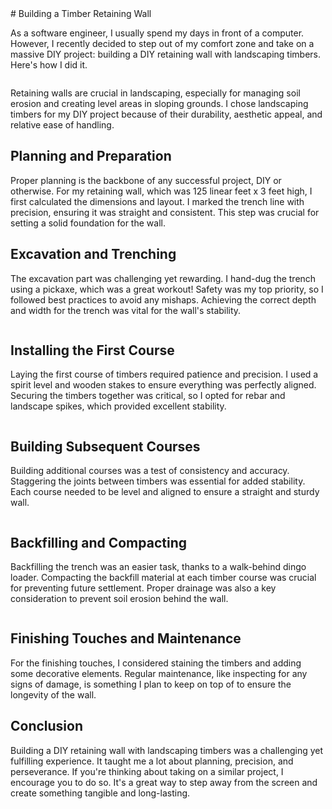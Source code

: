 
<div className="blog">
# Building a Timber Retaining Wall


As a software engineer, I usually spend my days in front of a computer. However, I recently decided to step out of my comfort zone and take on a massive DIY project: building a DIY retaining wall with landscaping timbers. Here's how I did it.


<Image src="/images/FC019D86-65D1-439A-BB06-1F481D9160E8.jpeg" alt="FC019D86-65D1-439A-BB06-1F481D9160E8.jpeg" width="0" height="0" sizes="100vw" className="w-full h-auto" />


Retaining walls are crucial in landscaping, especially for managing soil erosion and creating level areas in sloping grounds. I chose landscaping timbers for my DIY project because of their durability, aesthetic appeal, and relative ease of handling.


## Planning and Preparation


Proper planning is the backbone of any successful project, DIY or otherwise. For my retaining wall, which was 125 linear feet x 3 feet high, I first calculated the dimensions and layout. I marked the trench line with precision, ensuring it was straight and consistent. This step was crucial for setting a solid foundation for the wall.


## Excavation and Trenching


The excavation part was challenging yet rewarding. I hand-dug the trench using a pickaxe, which was a great workout! Safety was my top priority, so I followed best practices to avoid any mishaps. Achieving the correct depth and width for the trench was vital for the wall's stability.


<Image src="/images/IMG_0537.jpg" alt="IMG_0537.jpg" width="0" height="0" sizes="100vw" className="w-full h-auto" />


## Installing the First Course


Laying the first course of timbers required patience and precision. I used a spirit level and wooden stakes to ensure everything was perfectly aligned. Securing the timbers together was critical, so I opted for rebar and landscape spikes, which provided excellent stability.


<Image src="/images/IMG_0455.jpg" alt="IMG_0455.jpg" width="0" height="0" sizes="100vw" className="w-full h-auto" />


## Building Subsequent Courses


Building additional courses was a test of consistency and accuracy. Staggering the joints between timbers was essential for added stability. Each course needed to be level and aligned to ensure a straight and sturdy wall.


<Image src="/images/IMG_0575.jpg" alt="IMG_0575.jpg" width="0" height="0" sizes="100vw" className="w-full h-auto" />


## Backfilling and Compacting


Backfilling the trench was an easier task, thanks to a walk-behind dingo loader. Compacting the backfill material at each timber course was crucial for preventing future settlement. Proper drainage was also a key consideration to prevent soil erosion behind the wall.


<Image src="/images/855A1BE4-F767-4380-BAE1-D776A2739D2A.jpeg" alt="855A1BE4-F767-4380-BAE1-D776A2739D2A.jpeg" width="0" height="0" sizes="100vw" className="w-full h-auto" />


## Finishing Touches and Maintenance


For the finishing touches, I considered staining the timbers and adding some decorative elements. Regular maintenance, like inspecting for any signs of damage, is something I plan to keep on top of to ensure the longevity of the wall.


## Conclusion


Building a DIY retaining wall with landscaping timbers was a challenging yet fulfilling experience. It taught me a lot about planning, precision, and perseverance. If you're thinking about taking on a similar project, I encourage you to do so. It's a great way to step away from the screen and create something tangible and long-lasting. 


</div>